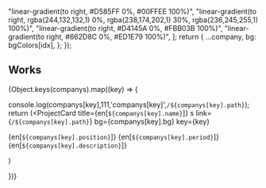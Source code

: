 
  "linear-gradient(to right, #D585FF 0%, #00FFEE 100%)",
  "linear-gradient(to right, rgba(244,132,132,1) 0%, rgba(238,174,202,1) 30%, rgba(236,245,255,1) 100%)",
  "linear-gradient(to right, #D4145A 0%, #FBB03B 100%)",
  "linear-gradient(to right, #662D8C 0%, #ED1E79 100%)",
];
  return {
    ...company,
    bg: bgColors[idx],
  };
});

## Works

{Object.keys(companys).map((key) => {


console.log(companys[key],111,'companys[key]',`/${companys[key].path}`);
return (<ProjectCard
  title={en[`${companys[key].name}`]}
  s
  link={`/${companys[key].path}`}
  bg={companys[key].bg}
  key={key}
>

{en[`${companys[key].position}`]}
{en[`${companys[key].period}`]}
{en[`${companys[key].description}`]}

</ProjectCard>)

})}
